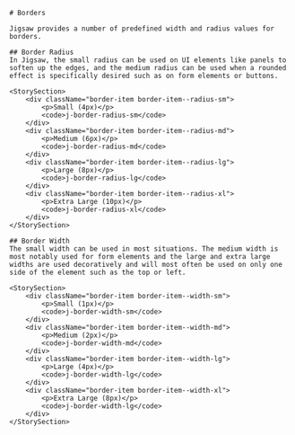 


<Meta title="Foundations/Borders" />

<Documentation>

    # Borders

    Jigsaw provides a number of predefined width and radius values for borders.

    ## Border Radius
    In Jigsaw, the small radius can be used on UI elements like panels to
    soften up the edges, and the medium radius can be used when a rounded
    effect is specifically desired such as on form elements or buttons.

    <StorySection>
        <div className="border-item border-item--radius-sm">
            <p>Small (4px)</p>
            <code>j-border-radius-sm</code>
        </div>
        <div className="border-item border-item--radius-md">
            <p>Medium (6px)</p>
            <code>j-border-radius-md</code>
        </div>
        <div className="border-item border-item--radius-lg">
            <p>Large (8px)</p>
            <code>j-border-radius-lg</code>
        </div>
        <div className="border-item border-item--radius-xl">
            <p>Extra Large (10px)</p>
            <code>j-border-radius-xl</code>
        </div>
    </StorySection>

    ## Border Width
    The small width can be used in most situations. The medium width is
    most notably used for form elements and the large and extra large
    widths are used decoratively and will most often be used on only one
    side of the element such as the top or left.

    <StorySection>
        <div className="border-item border-item--width-sm">
            <p>Small (1px)</p>
            <code>j-border-width-sm</code>
        </div>
        <div className="border-item border-item--width-md">
            <p>Medium (2px)</p>
            <code>j-border-width-md</code>
        </div>
        <div className="border-item border-item--width-lg">
            <p>Large (4px)</p>
            <code>j-border-width-lg</code>
        </div>
        <div className="border-item border-item--width-xl">
            <p>Extra Large (8px)</p>
            <code>j-border-width-lg</code>
        </div>
    </StorySection>
</Documentation>
